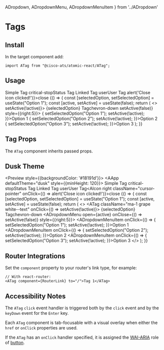 

  ADropdown,
  ADropdownMenu,
  ADropdownMenuItem
} from '../ADropdown'

<Meta title="Components/Tags" component={ATag} />

# Tags

## Install

In the target component add:

```
import ATag from "@cisco-ats/atomic-react/ATag";
```

## Usage

<Preview>
  <Story name="usage-1">
  <AApp style={{minHeight: 120}}>
    <ATag>
      Simple Tag
    </ATag>
    <ATag className="status-red white--text ma-1">
      <AIcon left>critical-stop</AIcon>Status Tag
    </ATag>
    <ATag href="/" target="_blank" className="ma-1">
      Linked Tag
    </ATag>
    <ATag className="cisco-blue white--text ma-1">
      <AIcon left>user</AIcon>User Tag<AIcon right className="cursor-pointer" onClick={() => alert('Close icon clicked!')}>close</AIcon>
    </ATag>
      <YourComponent>
      {() => {
        const [selectedOption, setSelectedOption] = useState("Option 1");
        const [active, setActive] = useState(false);
        return (
          <>
          <ATag className="ma-1 grape white--text" onClick={() => setActive(!active)}>
            {selectedOption} Tag<AIcon right className="cursor-pointer">chevron-down</AIcon>
          </ATag>
          <ADropdown>
            <ADropdownMenu open={active} onClose={() => setActive(false)} style={{right:5}}>
              <ADropdownMenuItem onClick={() => { setSelectedOption("Option 1"); setActive(!active); }}>Option 1</ADropdownMenuItem>
              <ADropdownMenuItem onClick={() => { setSelectedOption("Option 2"); setActive(!active); }}>Option 2</ADropdownMenuItem>
              <ADropdownMenuItem onClick={() => { setSelectedOption("Option 3"); setActive(!active); }}>Option 3</ADropdownMenuItem>
            </ADropdownMenu>
          </ADropdown>
          </>
        );
      }}
      </YourComponent>
  </AApp>
  </Story>
</Preview>

## Tag Props

The `ATag` component inherits passed props.

<Props of={ATag} />

## Dusk Theme

<Preview style={{backgroundColor: '#18191d'}}>
  <Story name="dusk-1">
  <AApp defaultTheme="dusk" style={{minHeight: 120}}>
    <ATag>
      Simple Tag
    </ATag>
    <ATag className="status-red white--text ma-1">
      <AIcon left>critical-stop</AIcon>Status Tag
    </ATag>
    <ATag href="/" target="_blank" className="ma-1">
      Linked Tag
    </ATag>
    <ATag className="cisco-blue white--text ma-1">
      <AIcon left>user</AIcon>User Tag<AIcon right className="cursor-pointer" onClick={() => alert('Close icon clicked!')}>close</AIcon>
    </ATag>
      <YourComponent>
      {() => {
        const [selectedOption, setSelectedOption] = useState("Option 1");
        const [active, setActive] = useState(false);
        return (
          <>
          <ATag className="ma-1 grape white--text" onClick={() => setActive(!active)}>
            {selectedOption} Tag<AIcon right className="cursor-pointer">chevron-down</AIcon>
          </ATag>
          <ADropdown>
            <ADropdownMenu open={active} onClose={() => setActive(false)} style={{right:5}}>
              <ADropdownMenuItem onClick={() => { setSelectedOption("Option 1"); setActive(!active); }}>Option 1</ADropdownMenuItem>
              <ADropdownMenuItem onClick={() => { setSelectedOption("Option 2"); setActive(!active); }}>Option 2</ADropdownMenuItem>
              <ADropdownMenuItem onClick={() => { setSelectedOption("Option 3"); setActive(!active); }}>Option 3</ADropdownMenuItem>
            </ADropdownMenu>
          </ADropdown>
          </>
        );
      }}
      </YourComponent>
  </AApp>
  </Story>
</Preview>

## Router Integrations

Set the `component` property to your router's link type, for example:

```
// With react-router:
<ATag component={RouterLink} to="/">Tag 1</ATag>
```

## Accessibility Notes

The `ATag` `click` event handler is triggered both by the `click` event and by the `keyDown` event for the `Enter` key.

Each `ATag` component is tab-focusable with a visual overlay when either the `href` or `onClick` properties are used.

If the `ATag` has an `onClick` handler specified, it is assigned the [WAI-ARIA](https://www.w3.org/WAI/standards-guidelines/aria/) role of [button](https://www.w3.org/TR/wai-aria/#button).
